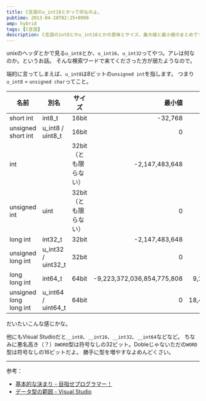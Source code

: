 ```yaml
---
title: C言語のu_int16とかって何なのよ。
pubtime: 2013-04-28T02:25+0900
amp: hybrid
tags: [C言語]
description: C言語のint8とかu_int16とかの意味とサイズ、最大値と最小値のまとめです。
---
```


unixのヘッダとかで見る`u_int8`とか、`u_int16`、`u_int32`ってやつ。アレは何なのか。というお話。
そんな検索ワードで来てくださった方が居たようなので。

端的に言ってしまえば、`u_int8`は8ビットの`unsigned int`を指します。
つまり`u_int8` = `unsigned char`ってこと。

|名前                  |別名              |サイズ               |最小値                    |最大値                    |
|----------------------|------------------|---------------------|-------------------------:|-------------------------:|
|short int             |int8_t            |16bit                |                   -32,768|                    32,767|
|unsigned short int    |u_int8 / uint8_t  |16bit                |                         0|                    65,535|
|int                   |                  |32bit（とも限らない）|            -2,147,483,648|             2,147,483,647|
|unsigned int          |uint              |32bit（とも限らない）|                         0|             4,294,967,295|
|long int              |int32_t           |32bit                |            -2,147,483,648|             2,147,483,647|
|unsigned long int     |u_int32 / uint32_t|32bit                |                         0|             4,294,967,295|
|long long int         |int64_t           |64bit                |-9,223,372,036,854,775,808| 9,223,372,036,854,775,807|
|unsigned long long int|u_int64 / uint64_t|64bit                |                         0|18,446,744,073,709,551,615|

だいたいこんな感じかな。

他にもVisual Studioだと`__int8`、`__int16`、`__int32`、`__int64`などなど。
ちなみに悪名高き（？）`DWORD`型は符号なしの32ビット。Dobleじゃないただの`WORD`型は符号なしの16ビットだよ。
勝手に型を増やすなよめんどくさい。

---

参考：
- [基本的な決まり - 目指せプログラマー！](http://www5c.biglobe.ne.jp/~ecb/c/01_04.html)
- [データ型の範囲 - Visual Studio](http://msdn.microsoft.com/ja-jp/library/vstudio/s3f49ktz.aspx)
